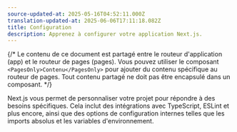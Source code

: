 ```yaml
---
source-updated-at: 2025-05-16T04:52:11.000Z
translation-updated-at: 2025-06-06T17:11:18.082Z
title: Configuration
description: Apprenez à configurer votre application Next.js.
---
```


{/* Le contenu de ce document est partagé entre le routeur d'application (app) et le routeur de pages (pages). Vous pouvez utiliser le composant `<PagesOnly>Contenu</PagesOnly>` pour ajouter du contenu spécifique au routeur de pages. Tout contenu partagé ne doit pas être encapsulé dans un composant. */}

Next.js vous permet de personnaliser votre projet pour répondre à des besoins spécifiques. Cela inclut des intégrations avec TypeScript, ESLint et plus encore, ainsi que des options de configuration internes telles que les imports absolus et les variables d'environnement.